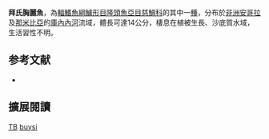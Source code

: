 {{Speciesbox
| name = 拜氏胸麗魚
| status = LC
| status_system = IUCN3.1
| image = Thoracochromis buysi.jpg
| image_width = 240px
| genus = Thoracochromis
| species = buysi
| authority = [[Penrith|Penrith]], 1970
| synonyms = *''Haplochromis buysi''<br /><small>Penrith, 1970</small>
}}

'''拜氏胸麗魚'''，為[[輻鰭魚綱|輻鰭魚綱]][[鱸形目|鱸形目]][[隆頭魚亞目|隆頭魚亞目]][[慈鯛科|慈鯛科]]的其中一[[種|種]]，分布於[[非洲|非洲]][[安哥拉|安哥拉]]及[[那米比亞|那米比亞]]的[[庫內內河|庫內內河]]流域，體長可達14公分，棲息在植被生長、沙底質水域，生活習性不明。
==参考文献==
*{{FishBase_species|genus=Thoracochromis|species=buysi |year=2013|month=5}}

== 擴展閱讀 ==
{{refbegin}}
{{wikispecies-inline|Thoracochromis buysi |拜氏胸麗魚}}
{{refend}}
{{Taxonbar|from=Q3642387}}

[[Category:IUCN红色名录无危物种|TB]]
[[Category:胸麗魚屬|buysi]]


{{鱸形目小作品}}